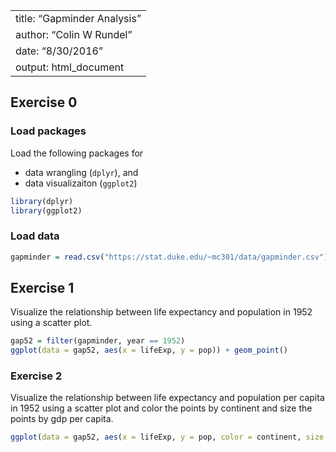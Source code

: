 
---
title: "Gapminder Analysis"
author: "Colin W Rundel"
date: "8/30/2016"
output: html_document
---

## Exercise 0

### Load packages

Load the following packages for 

- data wrangling (`dplyr`), and 
- data visualizaiton (`ggplot2`)

```r
library(dplyr)
library(ggplot2)
```

### Load data

```r
gapminder = read.csv("https://stat.duke.edu/~mc301/data/gapminder.csv")
```

## Exercise 1

Visualize the relationship between life expectancy and population in 1952 using a scatter plot.

```r
gap52 = filter(gapminder, year == 1952)
ggplot(data = gap52, aes(x = lifeExp, y = pop)) + geom_point()
```


### Exercise 2

Visualize the relationship between life expectancy and population per capita in 1952 using a scatter plot and color the points by continent and size the points by gdp per capita.

```r
ggplot(data = gap52, aes(x = lifeExp, y = pop, color = continent, size = gdpPercap)) + geom_point()
```
